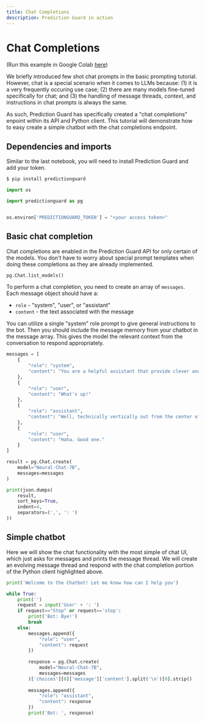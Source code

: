 ```yaml
---
title: Chat Completions
description: Prediction Guard in action
---
```


# Chat Completions

(Run this example in Google Colab [here](https://drive.google.com/file/d/15EBnc9aSC_KWeL677b_QHEOO7hIWDn1e/view?usp=sharing))

We briefly introduced few shot chat prompts in the basic prompting tutorial. However, chat is a special scenario when it comes to LLMs because: (1) it is a very frequently occuring use case; (2) there are many models fine-tuned specifically for chat; and (3) the handling of message threads, context, and instructions in chat prompts is always the same.

As such, Prediction Guard has specifically created a "chat completions" enpoint within its API and Python client. This tutorial will demonstrate how to easy create a simple chatbot with the chat completions endpoint.

## Dependencies and imports

Similar to the last notebook, you will need to install Prediction Guard and add your token.

```bash copy
$ pip install predictionguard
```

```python copy
import os

import predictionguard as pg


os.environ['PREDICTIONGUARD_TOKEN'] = "<your access token>"
```

## Basic chat completion

Chat completions are enabled in the Prediction Guard API for only certain of the models. You don't have to worry about special prompt templates when doing these completions as they are already implemented.

```python copy
pg.Chat.list_models()
```

To perform a chat completion, you need to create an array of `messages`. Each message object should have a:
- `role` - "system", "user", or "assistant"
- `content` - the text associated with the message

You can utilize a single "system" role prompt to give general instructions to the bot. Then you should include the message memory from your chatbot in the message array. This gives the model the relevant context from the conversation to respond appropriately.

```python copy
messages = [
    {
        "role": "system",
        "content": "You are a helpful assistant that provide clever and sometimes funny responses."
    },
    {
        "role": "user",
        "content": "What's up!"
    },
    {
        "role": "assistant",
        "content": "Well, technically vertically out from the center of the earth."
    },
    {
        "role": "user",
        "content": "Haha. Good one."
    }
]

result = pg.Chat.create(
    model="Neural-Chat-7B",
    messages=messages
)

print(json.dumps(
    result,
    sort_keys=True,
    indent=4,
    separators=(',', ': ')
))
```

## Simple chatbot

Here we will show the chat functionality with the most simple of chat UI, which just asks for messages and prints the message thread. We will create an evolving message thread and respond with the chat completion portion of the Python client highlighted above.

```python copy
print('Welcome to the Chatbot! Let me know how can I help you')

while True:
    print('')
    request = input('User' + ': ')
    if request=="Stop" or request=='stop':
        print('Bot: Bye!')
        break
    else:
        messages.append({
            "role": "user",
            "content": request
        })
        
        response = pg.Chat.create(
            model="Neural-Chat-7B",
            messages=messages
        )['choices'][0]['message']['content'].split('\n')[0].strip()
        
        messages.append({
            "role": "assistant",
            "content": response
        })
        print('Bot: ', response)
```